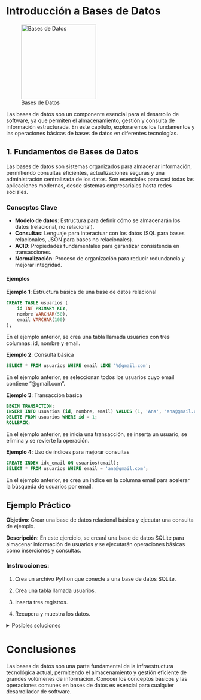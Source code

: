 :::{.justify}
# Introducción a Bases de Datos

:::{.center}
![Bases de Datos](./images/db_logo.png){fig-align="center" width="200"}
:::

Las bases de datos son un componente esencial para el desarrollo de software, ya que permiten el almacenamiento, gestión y consulta de información estructurada. En este capítulo, exploraremos los fundamentos y las operaciones básicas de bases de datos en diferentes tecnologías.

## 1. Fundamentos de Bases de Datos

Las bases de datos son sistemas organizados para almacenar información, permitiendo consultas eficientes, actualizaciones seguras y una administración centralizada de los datos. Son esenciales para casi todas las aplicaciones modernas, desde sistemas empresariales hasta redes sociales.

### Conceptos Clave

- **Modelo de datos**: Estructura para definir cómo se almacenarán los datos (relacional, no relacional).
- **Consultas**: Lenguaje para interactuar con los datos (SQL para bases relacionales, JSON para bases no relacionales).
- **ACID**: Propiedades fundamentales para garantizar consistencia en transacciones.
- **Normalización**: Proceso de organización para reducir redundancia y mejorar integridad.

#### Ejemplos

**Ejemplo 1**: Estructura básica de una base de datos relacional

```sql
CREATE TABLE usuarios (
    id INT PRIMARY KEY,
    nombre VARCHAR(50),
    email VARCHAR(100)
); 
```
En el ejemplo anterior, se crea una tabla llamada usuarios con tres columnas: id, nombre y email.

**Ejemplo 2**: Consulta básica
```sql
SELECT * FROM usuarios WHERE email LIKE '%@gmail.com';
```
En el ejemplo anterior, se seleccionan todos los usuarios cuyo email contiene "@gmail.com".

**Ejemplo 3**: Transacción básica

```sql
BEGIN TRANSACTION;
INSERT INTO usuarios (id, nombre, email) VALUES (1, 'Ana', 'ana@gmail.com');
DELETE FROM usuarios WHERE id = 1;
ROLLBACK;
```
En el ejemplo anterior, se inicia una transacción, se inserta un usuario, se elimina y se revierte la operación.

**Ejemplo 4**: Uso de índices para mejorar consultas
```sql
CREATE INDEX idx_email ON usuarios(email);
SELECT * FROM usuarios WHERE email = 'ana@gmail.com';
```
En el ejemplo anterior, se crea un índice en la columna email para acelerar la búsqueda de usuarios por email.

## Ejemplo Práctico

**Objetivo**: Crear una base de datos relacional básica y ejecutar una consulta de ejemplo.

**Descripción**: En este ejercicio, se creará una base de datos SQLite para almacenar información de usuarios y se ejecutarán operaciones básicas como inserciones y consultas.

### Instrucciones:

1. Crea un archivo Python que conecte a una base de datos SQLite.

2. Crea una tabla llamada usuarios.

3. Inserta tres registros.

4. Recupera y muestra los datos.

<details>
  <summary>Posibles soluciones</summary>

**Código**:

```python
import sqlite3

# Conexión a la base de datos SQLite
conexion = sqlite3.connect("mi_base_datos.db")
cursor = conexion.cursor()

# Crear tabla
cursor.execute("""
CREATE TABLE IF NOT EXISTS usuarios (
    id INTEGER PRIMARY KEY,
    nombre TEXT NOT NULL,
    email TEXT NOT NULL
)
""")

# Insertar registros
usuarios = [
    (1, 'Ana', 'ana@gmail.com'),
    (2, 'Carlos', 'carlos@gmail.com'),
    (3, 'Luis', 'luis@gmail.com')
]
cursor.executemany("INSERT INTO usuarios VALUES (?, ?, ?)", usuarios)
conexion.commit()

# Recuperar datos
cursor.execute("SELECT * FROM usuarios")
for fila in cursor.fetchall():
    print(fila)

# Cerrar conexión
conexion.close()
```

</details>

# Conclusiones

Las bases de datos son una parte fundamental de la infraestructura tecnológica actual, permitiendo el almacenamiento y gestión eficiente de grandes volúmenes de información. Conocer los conceptos básicos y las operaciones comunes en bases de datos es esencial para cualquier desarrollador de software.
:::
